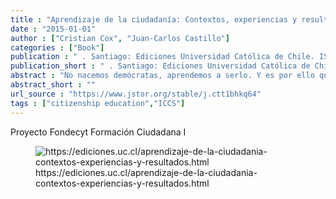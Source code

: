 ```yaml
---
title : "Aprendizaje de la ciudadanía: Contextos, experiencias y resultados"
date : "2015-01-01"
author : ["Cristian Cox", "Juan-Carlos Castillo"]
categories : ["Book"]
publication : " . Santiago: Ediciones Universidad Católica de Chile. ISBN: 978-956-14-1513-3"
publication_short : " . Santiago: Ediciones Universidad Católica de Chile. ISBN: 978-956-14-1513-3"
abstract : "No nacemos demócratas, aprendemos a serlo. Y es por ello que la educación representa un factor clave para promover la ciudadaní­a y el desarrollo democrático. Con educación, dice la teorí­a y la investigación, se fortalecen la cooperación y la cohesión social, y se adquieren las capacidades para procesar el conflicto. Sin educación, o con una versión magra de ella, la democracia no puede ser robusta ni crecer. ¿Estamos formando para la ciudadaní­a compleja del nuevo escenario? Esa es la pregunta que cruza el conjunto de catorce trabajos teóricos y empí­ricos que reúne este libro, que se refieren tanto a Chile como a paí­ses de Latinoamérica y el mundo desarrollado. Estas investigaciones llevadas a cabo a lo largo de tres años analizan la compleja relación entre educación, ciudadaní­a y democracia."
abstract_short : ""
url_source : "https://www.jstor.org/stable/j.ctt1bhkq64"
tags : ["citizenship education","ICCS"]
---
```

Proyecto Fondecyt Formación Ciudadana I

![https://ediciones.uc.cl/aprendizaje-de-la-ciudadania-contextos-experiencias-y-resultados.html](https://ediciones.uc.cl/media/catalog/product/cache/0762110bdab9bcd70faa57f20c280fd0/a/p/aprendizaje_de_la_ciudadania_1_1.png)
